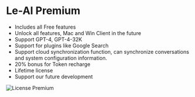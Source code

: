 # Le-AI Premium

- Includes all Free features
- Unlock all features, Mac and Win Client in the future
- Support GPT-4, GPT-4-32K
- Support for plugins like Google Search
- Support cloud synchronization function, can synchronize conversations and system configuration information.
- 20% bonus for Token recharge
- Lifetime license
- Support our future development

![License Premium](/license/premium-en.png)
